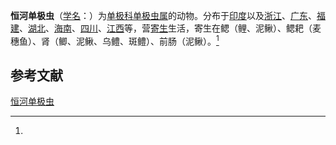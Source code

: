 {{Speciesbox
| name = 恒河单极虫
| status = 
| status_system = 
| image = 
| genus = Thelohanellus
| species = gangeticus
| authority = (Tripathi, 1953)<ref name='id9728'>{{cite web| url =http://www.bioinfo.cn/db05/BjdwSpecies.php?action=view&id=9728| title =恒河单极虫| work =《中国动物物种编目数据库》| publisher =中国科学院微生物研究所| author =中国科学院动物研究所| accessdate =2009-04-16| deadurl =yes| archiveurl =https://web.archive.org/web/20160305010228/http://www.bioinfo.cn/db05/BjdwSpecies.php?action=view&id=9728| archivedate =2016-03-05}}</ref>
}}

'''恒河单极虫'''（[[学名|学名]]：{{lang|la|''Thelohanellus gangeticus''}}）为[[单极科|单极科]][[单极虫属|单极虫属]]的动物。分布于[[印度|印度]]以及[[浙江|浙江]]、[[广东|广东]]、[[福建|福建]]、[[湖北|湖北]]、[[海南|海南]]、[[四川|四川]]、[[江西|江西]]等，营[[寄生|寄生]]生活，寄生在鳃（鲤、泥鳅）、鳃耙（麦穗鱼）、肾（鲫、泥鳅、乌鳢、斑鳢）、前肠（泥鳅）。<ref name='id9728'/>

== 参考文献 ==
{{reflist}}

{{Wikispecies|Thelohanellus gangeticus}}

[[Category:单极虫属|恒河单极虫]]


{{Cnidarian-stub}}